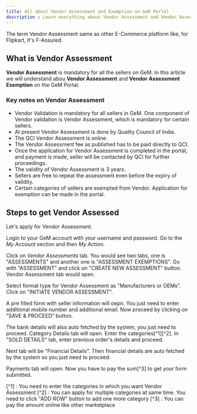 ```yaml
---
title: All about Vendor Assessment and Exemption on GeM Portal
description : Learn everything about Vendor Assessment and Vendor Assessment Exemption on the GeM (Government e-Marketplace) Portal
---
```

The term Vendor Assessment same as other E-Commerce platform like, for Flipkart, It's F-Assured.
## What is Vendor Assessment
**Vendor Assessment** is mandatory for all the sellers on GeM. In this article we will understand abou **Vendor Assessment** and **Vendor Assessment Exemption** on the GeM Portal.
### Key notes on Vendor Assessment
- Vendor Validation is mandatory for all sellers in GeM. One component of Vendor validation is Vendor Assessment, which is mandatory for certain sellers.
- At present Vendor Assessment is done by Quality Council of India.
- The QCI Vendor Assessment is online.
- The Vendor Assessment fee as published has to be paid directly to QCI.
- Once the application for Vendor Assessment is completed in the portal, and payment is made, seller will be contacted by QCI for further proceedings.
- The validity of Vendor Assessment is 3 years.
- Sellers are free to repeat the assessment even before the expiry of validity.
- Certain categories of sellers are exempted from Vendor. Application for exemption can be made in the portal.
## Steps to get Vendor Assessed
Let's apply for Vendor Assessment.

Login to your GeM account with your username and password. Go to the *My Account* section and then *My Action*.

Click on *Vendor Assessments* tab. You would see two tabs, one is "ASSESSMENTS" and another one is "ASSESSMENT EXEMPTIONS". Go with "ASSESSMENT" and click on "CREATE NEW ASSESSMENT" button.
Vendor Assessment tab would open.

Select format type for Vendor Assessment as "Manufacturers or OEMs". Click on "INITIATE VENDOR ASSESSMENT".

A pre filled form with seller information will oepn. You just need to enter additional mobile number and additional email. Now proceed by clicking on "SAVE & PROCEED" button.

The bank details will also auto fetched by the system, you just need to proceed.
Category Details tab will open. Enter the categories[^1][^2]. In "SOLD DETAILS" tab, enter previous order's details and proceed.

Next tab will be "Financial Details". Then financial details are auto fetched by the system so you just need to proceed.

Payments tab will open. Now you have to pay the sum[^3] to get your form submitted. 

[^1] : You need to enter the categories in which you want Vendor Assessment
[^2] : You can apply for multiple categories at same time. You need to click "ADD ROW" button to add one more category
[^3] : You can pay the amount online like other marketplace